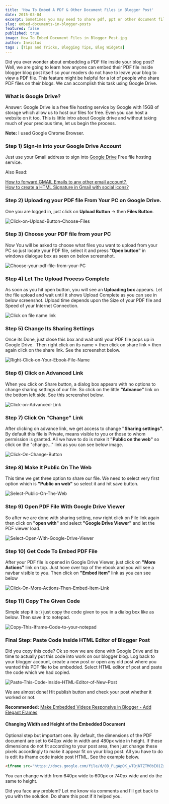 ```yaml
---
title: 'How To Embed A PDF & Other Document Files in Blogger Post'
date: 2015-03-04
excerpt: Sometimes you may need to share pdf, ppt or other document files in your blogger posts. Wondering how to do it? Dive into this article for embeding files in blog.  
slug: embed-documents-in-blogger-posts
featured: false
published: true
image: How To Embed Document Files in Blogger Post.jpg
author: Invictus
tags : [Tips and Tricks, Blogging Tips, Blog Widgets]
---
```


Did you ever wonder about embedding a PDF file inside your blog post? Well, we are going to learn how anyone can embed their PDF file inside blogger blog post itself so your readers do not have to leave your blog to view a PDF file. This feature might be helpful for a lot of people who share PDF files on their blogs. We can accomplish this task using Google Drive.  
  

  

### What is Google Drive?

Answer: Google Drive is a free file hosting service by Google with 15GB of storage which allow us to host our files for free. Even you can host a website on it too. This is little intro about Google drive and without taking much of your precious time, let us begin the process.  
  
**Note:** I used Google Chrome Browser.  
  
  

### Step 1) Sign-in into your Google Drive Account  


Just use your Gmail address to sign into <a href="https://drive.google.com/" rel="nofollow noopener noreferrer">Google Drive</a> Free file hosting service.  
  
Also Read:  

[How to forward GMAIL Emails to any other email account? ](https://www.twistblogg.com/2014/06/how-to-forward-gmail-emails-to-another-email-account.html)  
[How to create a HTML Signature in Gmail with social icons?](https://www.twistblogg.com/2015/06/add-html-signature-in-gmail-with-social-icons.html)  
  

### Step 2) Uploading your PDF file From Your PC on Google Drive.  


One you are logged in, just click on **Upload Button** -> then **Files Button**.  


<Image src="Click-on-Upload-Button-Choose-Files.PNG" alt="Click-on-Upload-Button-Choose-Files" /> 

  

### Step 3) Choose your PDF file from your PC

Now You will be asked to choose what files you want to upload from your PC so just locate your PDF file, select it and press "**Open button"** in windows dialogue box as seen on below screenshot.  


<Image src="Choose-your-pdf-file-from-your-PC.PNG" alt="Choose-your-pdf-file-from-your-PC" />

  

### Step 4) Let The Upload Process Complete  


As soon as you hit open button, you will see an **Uploading box** appears. Let the file upload and wait until it shows Upload Complete as you can see in below screenshot. Upload time depends upon the Size of your PDF file and Speed of your Internet Connection.  


<Image src="Click on file name link.PNG" alt="Click on file name link" />

  

### Step 5) Change Its Sharing Settings  


Once its Done, just close this box and wait until your PDF file pops up in Google Drive.  Then right click on its name > then click on share link > then again click on the share link. See the screenshot below.  


<Image src="Right-Click-on-Your-Ebook-File-Name.PNG" alt="Right-Click-on-Your-Ebook-File-Name" />

  

### Step 6) Click on Advanced Link  


When you click on Share button, a dialog box appears with no options to change sharing settings of our file. So click on the little **"Advance"** link on the bottom left side. See this screenshot below.  


<Image src="Click-on-Advanced-Link.PNG" alt="Click-on-Advanced-Link" />

  

### Step 7) Click On "Change" Link  


After clicking on advance link, we get access to change **"Sharing settings"**. By default this file is Private, means visible to you or those to whom permission is granted. All we have to do is make it **"Public on the web"** so click on the "change..." link as you can see below image.  


<Image src="Click-On-Change-Button.PNG" alt="Click-On-Change-Button" />

  

### Step 8) Make It Public On The Web  


This time we get three option to share our file. We need to select very first option which is **"Public on web"** so select it and hit save button.  


<Image src="Select-Public-On-The-Web.PNG" alt="Select-Public-On-The-Web" />

  

### Step 9) Open PDF File With Google Drive Viewer  


So after we are done with sharing setting, now right click on File link again then click on **"open with"** and select **"Google Drive Viewer"** and let the PDF viewer load.  


<Image src="Select-Open-With-Google-Drive-Viewer.PNG" alt="Select-Open-With-Google-Drive-Viewer" /> 
  

### Step 10) Get Code To Embed PDF File  


After your PDF file is opened in Google Drive Viewer, just click on **"More Actions"** link on top. Just hove over top of the ebook and you will see a navbar visible to you. Then click on **"Embed item"** link as you can see below  


<Image src="Click-On-More-Actions-Then-Embed-Item-Link.PNG" alt="Click-On-More-Actions-Then-Embed-Item-Link" />

  

### Step 11) Copy The Given Code  


Simple step it is :) just copy the code given to you in a dialog box like as below. Then save it to notepad.  


<Image src="Copy-This-Iframe-Code-to-your-notepad.png" alt="Copy-This-Iframe-Code-to-your-notepad" />

  

### Final Step: Paste Code Inside HTML Editor of Blogger Post  


Did you copy this code? Ok so now we are done with Google Drive and its time to actually put this code into work on our blogger blog. Log back to your blogger account, create a new post or open any old post where you wanted this PDF file to be embedded. Select HTML editor of post and paste the code which we had copied.  


<Image src="Paste-This-Code-Inside-HTML-Editor-of-New-Post.png" alt="Paste-This-Code-Inside-HTML-Editor-of-New-Post" />

  
We are almost done! Hit publish button and check your post whether it worked or not.  

  
**Recommended:** [Make Embedded Videos Responsive in Blogger - Add Elegant Frames](https://www.twistblogg.com/2015/08/how-to-make-embedded-videos-responsive-and-display-inside-frame.html)  
  

#### Changing Width and Height of the Embedded Document


Optional step but important one. By default, the dimensions of the PDF document are set to 640px wide in width and 480px wide in height. If these dimensions do not fit according to your post area, then just change these pixels accordingly to make it appear fit on your blog post. All you have to do is edit its iframe code inside post HTML. See the example below.  


```html
<iframe src="https://docs.google.com/file/d/0B_PLgWpOK_wTQjNTZTM0bE01Zzg/preview" width="640" height="480"></iframe>
```

You can change width from 640px wide to 600px or 740px wide and do the same to height.  
    
  
Did you face any problem? Let me know via comments and I'll get back to you with the solution. Do share this post if it helped you.